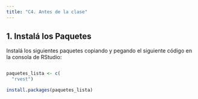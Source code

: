 ```yaml
---
title: "C4. Antes de la clase"
---
```


## **1. Instalá los Paquetes**

Instalá los siguientes paquetes copiando y pegando el siguiente código en la consola de RStudio:

``` r

paquetes_lista <- c(
  "rvest")

install.packages(paquetes_lista)
```
